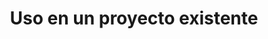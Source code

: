 ---
title: "Uso en un proyecto existente"
description: "Un tutorial sobre cómo usar @aws/nx-plugin en un proyecto existente."
---